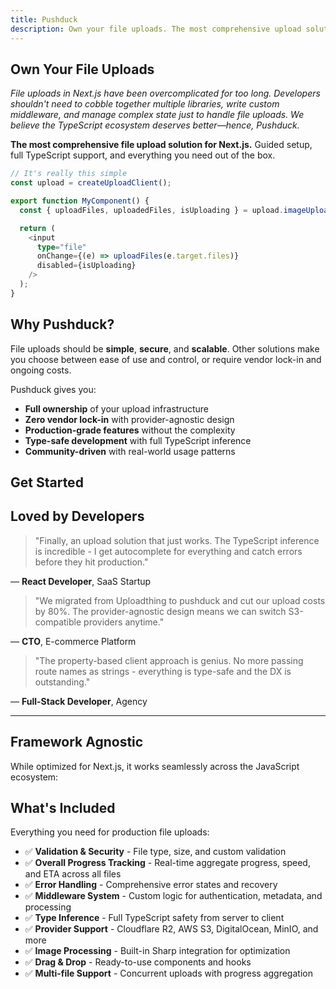 ```yaml
---
title: Pushduck
description: Own your file uploads. The most comprehensive upload solution for Next.js.
---
```



## Own Your File Uploads

_File uploads in Next.js have been overcomplicated for too long. Developers shouldn't need to cobble together multiple libraries, write custom middleware, and manage complex state just to handle file uploads. We believe the TypeScript ecosystem deserves better—hence, Pushduck._

**The most comprehensive file upload solution for Next.js.** Guided setup, full TypeScript support, and everything you need out of the box.

```typescript
// It's really this simple
const upload = createUploadClient();

export function MyComponent() {
  const { uploadFiles, uploadedFiles, isUploading } = upload.imageUpload();

  return (
    <input
      type="file"
      onChange={(e) => uploadFiles(e.target.files)}
      disabled={isUploading}
    />
  );
}
```

<UploadDemo 
  title="🎬 Interactive Demo" 
  description="Try uploading files to see the enhanced type-safe client in action"
  showTabs={true}
  compact={false}
/>

<div className="not-prose mb-8">
  <Card
    title="🎬 Live Demo"
    description="Try it yourself! Interactive demo with real file uploads using Cloudflare R2."
    href="/upload"
    className="mb-4 bg-gradient-to-r from-blue-50 to-indigo-50 border-blue-200 hover:border-blue-300"
  />
</div>

<div className="not-prose mb-8">
  <Cards>
    <Card
      title="🎯 Pushduck Init"
      description="Interactive CLI guides you through setup with sensible defaults. Minimal configuration required."
      href="/docs/quick-start"
    />
    <Card
      title="🔒 Type-Safe"
      description="Full TypeScript inference from server router to client components. Catch errors at compile time."
      href="/docs/guides/migration/enhanced-client"
    />
    <Card
      title="☁️ Provider Agnostic"
      description="Cloudflare R2, AWS S3, DigitalOcean Spaces, MinIO. Switch providers without changing code."
      href="/docs/providers/aws-s3"
    />
    <Card
      title="⚡ Production Ready"
      description="Built-in validation, overall progress tracking, error handling, and security features."
      href="/docs/examples"
    />
  </Cards>
</div>

## Why Pushduck?

File uploads should be **simple**, **secure**, and **scalable**. Other solutions make you choose between ease of use and control, or require vendor lock-in and ongoing costs.

Pushduck gives you:

- **Full ownership** of your upload infrastructure
- **Zero vendor lock-in** with provider-agnostic design
- **Production-grade features** without the complexity
- **Type-safe development** with full TypeScript inference
- **Community-driven** with real-world usage patterns

## Get Started

<div className="not-prose mb-8">
  <Cards>
    <Card
      title="⚡ CLI Setup"
      description="Interactive setup with npx @pushduck/cli@latest init - guided configuration in one command"
      href="/docs/api/cli/cli-setup"
    />
    <Card
      title="🔧 Manual Setup"
      description="Step-by-step manual setup for developers who prefer full control"
      href="/docs/getting-started/manual-setup"
    />
    <Card
      title="☁️ Providers"
      description="Provider-specific setup guides for Cloudflare R2, AWS S3, and more"
      href="/docs/providers"
    />
    <Card
      title="💡 Examples"
      description="See it in action with real-world examples and demo components"
      href="/docs/examples"
    />
  </Cards>
</div>

## Loved by Developers

> "Finally, an upload solution that just works. The TypeScript inference is incredible - I get autocomplete for everything and catch errors before they hit production."

— **React Developer**, SaaS Startup

> "We migrated from Uploadthing to pushduck and cut our upload costs by 80%. The provider-agnostic design means we can switch S3-compatible providers anytime."

— **CTO**, E-commerce Platform

> "The property-based client approach is genius. No more passing route names as strings - everything is type-safe and the DX is outstanding."

— **Full-Stack Developer**, Agency

---

## Framework Agnostic

While optimized for Next.js, it works seamlessly across the JavaScript ecosystem:

<div className="not-prose mb-8">
  <Cards>
    <Card title="Next.js" description="App Router & Pages Router" />
    <Card title="Remix" description="Full-stack support" />
    <Card title="SvelteKit" description="Coming soon" />
    <Card title="Nuxt" description="Coming soon" />
  </Cards>
</div>

## What's Included

Everything you need for production file uploads:

- ✅ **Validation & Security** - File type, size, and custom validation
- ✅ **Overall Progress Tracking** - Real-time aggregate progress, speed, and ETA across all files
- ✅ **Error Handling** - Comprehensive error states and recovery
- ✅ **Middleware System** - Custom logic for authentication, metadata, and processing
- ✅ **Type Inference** - Full TypeScript safety from server to client
- ✅ **Provider Support** - Cloudflare R2, AWS S3, DigitalOcean, MinIO, and more
- ✅ **Image Processing** - Built-in Sharp integration for optimization
- ✅ **Drag & Drop** - Ready-to-use components and hooks
- ✅ **Multi-file Support** - Concurrent uploads with progress aggregation
